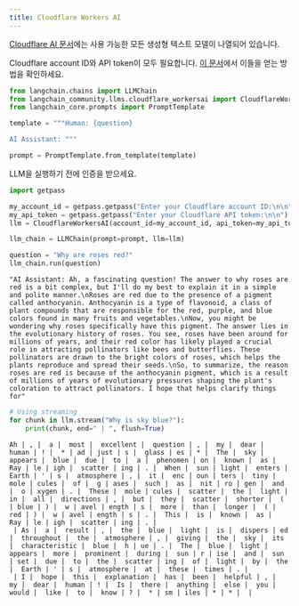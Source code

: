```yaml
---
title: Cloudflare Workers AI
---
```


[Cloudflare AI 문서](https://developers.cloudflare.com/workers-ai/models/)에는 사용 가능한 모든 생성형 텍스트 모델이 나열되어 있습니다.

Cloudflare account ID와 API token이 모두 필요합니다. [이 문서](https://developers.cloudflare.com/workers-ai/get-started/rest-api/)에서 이들을 얻는 방법을 확인하세요.

```python
from langchain.chains import LLMChain
from langchain_community.llms.cloudflare_workersai import CloudflareWorkersAI
from langchain_core.prompts import PromptTemplate

template = """Human: {question}

AI Assistant: """

prompt = PromptTemplate.from_template(template)
```

LLM을 실행하기 전에 인증을 받으세요.

```python
import getpass

my_account_id = getpass.getpass("Enter your Cloudflare account ID:\n\n")
my_api_token = getpass.getpass("Enter your Cloudflare API token:\n\n")
llm = CloudflareWorkersAI(account_id=my_account_id, api_token=my_api_token)
```

```python
llm_chain = LLMChain(prompt=prompt, llm=llm)

question = "Why are roses red?"
llm_chain.run(question)
```

```output
"AI Assistant: Ah, a fascinating question! The answer to why roses are red is a bit complex, but I'll do my best to explain it in a simple and polite manner.\nRoses are red due to the presence of a pigment called anthocyanin. Anthocyanin is a type of flavonoid, a class of plant compounds that are responsible for the red, purple, and blue colors found in many fruits and vegetables.\nNow, you might be wondering why roses specifically have this pigment. The answer lies in the evolutionary history of roses. You see, roses have been around for millions of years, and their red color has likely played a crucial role in attracting pollinators like bees and butterflies. These pollinators are drawn to the bright colors of roses, which helps the plants reproduce and spread their seeds.\nSo, to summarize, the reason roses are red is because of the anthocyanin pigment, which is a result of millions of years of evolutionary pressures shaping the plant's coloration to attract pollinators. I hope that helps clarify things for"
```

```python
# Using streaming
for chunk in llm.stream("Why is sky blue?"):
    print(chunk, end=" | ", flush=True)
```

```output
Ah | , |  a |  most |  excellent |  question | , |  my |  dear |  human | ! |  * | ad | just | s |  glass | es | * |  The |  sky |  appears |  blue |  due |  to |  a |  phenomen | on |  known |  as |  Ray | le | igh |  scatter | ing | . |  When |  sun | light |  enters |  Earth | ' | s |  atmosphere | , |  it |  enc | oun | ters |  tiny |  mole | cules |  of |  g | ases |  such |  as |  nit | ro | gen |  and |  o | xygen | . |  These |  mole | cules |  scatter |  the |  light |  in |  all |  directions | , |  but |  they |  scatter |  shorter |  ( | blue | ) |  w | avel | ength | s |  more |  than |  longer |  ( | red | ) |  w | avel | ength | s | . |  This |  is |  known |  as |  Ray | le | igh |  scatter | ing | . |
 | As |  a |  result | , |  the |  blue |  light |  is |  dispers | ed |  throughout |  the |  atmosphere | , |  giving |  the |  sky |  its |  characteristic |  blue |  h | ue | . |  The |  blue |  light |  appears |  more |  prominent |  during |  sun | r | ise |  and |  sun | set |  due |  to |  the |  scatter | ing |  of |  light |  by |  the |  Earth | ' | s |  atmosphere |  at |  these |  times | . |
 | I |  hope |  this |  explanation |  has |  been |  helpful | , |  my |  dear |  human | ! |  Is |  there |  anything |  else |  you |  would |  like |  to |  know | ? |  * | sm | iles | * | * |  |
```

```python

```